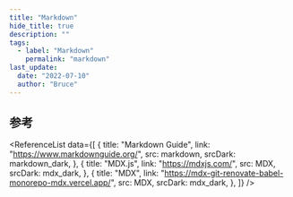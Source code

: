 ```yaml
---
title: "Markdown"
hide_title: true
description: ""
tags:
  - label: "Markdown"
    permalink: "markdown"
last_update:
  date: "2022-07-10"
  author: "Bruce"
---
```



<FeatureIcon src={markdown} srcDark={markdown_dark} title="Markdown" />
<LinkList
  data={[
    {
      title: "嵌入 HTML",
      link: "/docs/markdown/embed-html",
      src: html,
    },
    {
      title: "标题",
      link: "/docs/markdown/headings",
      src: markdown,
      srcDark: markdown_dark,
    },
    {
      title: "段落",
      link: "/docs/markdown/paragraphs",
      src: markdown,
      srcDark: markdown_dark,
    },
    {
      title: "换行",
      link: "/docs/markdown/line-breaks",
      src: markdown,
      srcDark: markdown_dark,
    },
  ]}
/>

## 参考

<ReferenceList
  data={[
    {
      title: "Markdown Guide",
      link: "https://www.markdownguide.org/",
      src: markdown,
      srcDark: markdown_dark,
    },
    {
      title: "MDX.js",
      link: "https://mdxjs.com/",
      src: MDX,
      srcDark: mdx_dark,
    },
    {
      title: "MDX",
      link: "https://mdx-git-renovate-babel-monorepo-mdx.vercel.app/",
      src: MDX,
      srcDark: mdx_dark,
    },
  ]}
/>
